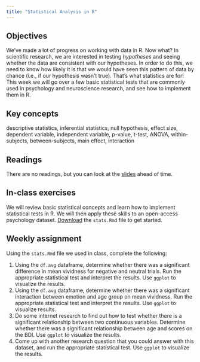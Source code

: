 ```yaml
---
title: "Statistical Analysis in R"
---
```


## Objectives

We've made a lot of progress on working with data in R. Now what? In scientific research, we are interested in testing *hypotheses* and seeing whether the data are consistent with our hypotheses. In order to do this, we need to know how likely it is that we would have seen this pattern of data by chance (i.e., if our hypothesis wasn't true). That's what statistics are for! This week we will go over a few basic statistical tests that are commonly used in psychology and neuroscience research, and see how to implement them in R.

::: {.callout-note icon="false"}
## Key concepts

descriptive statistics, inferential statistics, null hypothesis, effect size, dependent variable, independent variable, p-value, t-test, ANOVA, within-subjects, between-subjects, main effect, interaction
:::

## Readings

There are no readings, but you can look at the [slides](../files/stats_slides.pdf) ahead of time.

## In-class exercises

We will review basic statistical concepts and learn how to implement statistical tests in R. We will then apply these skills to an open-access psychology dataset. [Download](../files/stats.Rmd) the `stats.Rmd` file to get started.

## Weekly assignment

Using the `stats.Rmd` file we used in class, complete the following:

1.  Using the `df.avg` dataframe, determine whether there was a significant difference in mean vividness for negative and neutral trials. Run the appropriate statistical test and interpret the results. Use `ggplot` to visualize the results.
2.  Using the `df.avg` dataframe, determine whether there was a significant interaction between emotion and age group on mean vividness. Run the appropriate statistical test and interpret the results. Use `ggplot` to visualize results.
3.  Do some internet research to find out how to test whether there is a significant relationship between two continuous variables. Determine whether there was a significant relationship between age and scores on the BDI. Use `ggplot` to visualize the results.
4.  Come up with another research question that you could answer with this dataset, and run the appropriate statistical test. Use `ggplot` to visualize the results.
